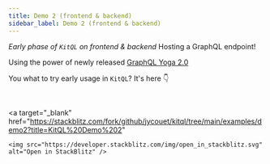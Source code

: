 ```yaml
---
title: Demo 2 (frontend & backend)
sidebar_label: Demo 2 (frontend & backend)
---
```


_Early phase of `KitQL` on frontend & backend_ Hosting a GraphQL endpoint!

Using the power of newly released [GraphQL Yoga 2.0](https://www.the-guild.dev/blog/announcing-graphql-yoga-2)

You what to try early usage in `KitQL`? It's here 👇

<br />

<a
	target="_blank"
	href="https://stackblitz.com/fork/github/jycouet/kitql/tree/main/examples/demo2?title=KitQL%20Demo%202"
>
	<img src="https://developer.stackblitz.com/img/open_in_stackblitz.svg" alt="Open in StackBlitz" />
</a>
